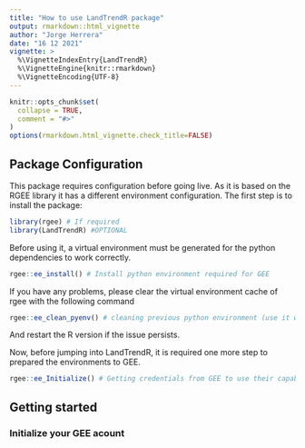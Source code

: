 ```yaml
---
title: "How to use LandTrendR package"
output: rmarkdown::html_vignette
author: "Jorge Herrera"
date: "16 12 2021"
vignette: >
  %\VignetteIndexEntry{LandTrendR}
  %\VignetteEngine{knitr::rmarkdown}
  %\VignetteEncoding{UTF-8}
---
```


```r
knitr::opts_chunk$set(
  collapse = TRUE,
  comment = "#>"
)
options(rmarkdown.html_vignette.check_title=FALSE)
```

## Package Configuration

This package requires configuration before going live. As it is based on the RGEE library it has a different environment configuration. The first step is to install the package:

```r
library(rgee) # If required 
library(LandTrendR) #OPTIONAL
```

Before using it, a virtual environment must be generated for the python dependencies to work correctly. 

```r
rgee::ee_install() # Install python environment required for GEE
```

If you have any problems, please clear the virtual environment cache of rgee with the following command 

```r
rgee::ee_clean_pyenv() # cleaning previous python environment (use it with precaution)
```

And restart the R version if the issue persists. 

Now, before jumping into LandTrendR, it is required one more step to prepared the environments to GEE. 

```r
rgee::ee_Initialize() # Getting credentials from GEE to use their capabilities
```

## Getting started

### Initialize your GEE acount





  
